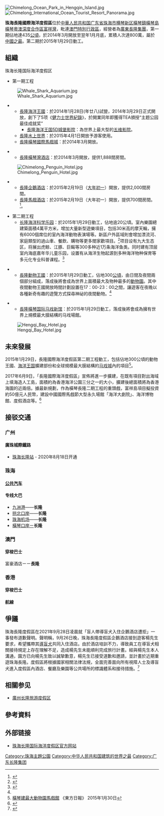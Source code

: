 [[File:Chimelong_Ocean_Park_in_Hengqin_Island.jpg|right]]
[[File:Chimelong_International_Ocean_Tourist_Resort_Panorama.jpg|right]]

'''珠海長隆國際海洋度假區'''位於[[中華人民共和国|中華人民共和国]][[广东省|广东省]][[珠海市|珠海市]][[横琴新区|横琴新区]][[橫琴鎮|橫琴鎮]][[橫琴島|橫琴島]][[橫琴粵澳深度合作區|橫琴粵澳深度合作區]][[富祥灣|富祥灣]]，毗連[[澳門特別行政區|澳門特別行政區]]，經營者為[[廣東長隆集團|廣東長隆集團]]，第一期佔地達435[[公頃|公頃]]，於2014年3月開放至翌年1月月底，累積人次達800萬，屬於[[中國之最|中國之最]]。第二期於2015年1月29日動工。

== 組織 ==
珠海长隆国际海洋度假区
*第一期工程
[[File:Whale_Shark_Aquarium.jpg|thumb]]
**[[長隆海洋王國|長隆海洋王國]]：於2014年1月28日(年廿八)試營，2014年3月29日正式開放，創下了5项《[[健力士世界紀錄|健力士世界紀錄]]》，於開業同年即獲得TEA頒授“主题公园最佳成就奖”
***[[長隆海洋王国5D城堡影院|長隆海洋王国5D城堡影院]]：為世界上最大型的[[五维|五维]][[影院|影院]]。
**[[長隆水上世界|長隆水上世界]]：於2015年4月1日開放予游客使用。
**[[長隆橫琴國際馬戲城|長隆橫琴國際馬戲城]]：於2014年3月開放。

**[[長隆橫琴灣酒店|長隆橫琴灣酒店]]：於2014年3月開放，提供1,888間房間。
[[File:Chimelong_Penguin_Hotel.jpg|thumb]]
**[[長隆企鵝酒店|長隆企鵝酒店]]：於2015年2月19日（[[大年初一|大年初一]]）開放，提供2,000間房間。
**[[長隆馬戲酒店|長隆馬戲酒店]]：於2015年2月19日（大年初一）開放，提供700間房間。<ref>{{Cite web |url=http://zh.chimelong.com/News/news-detail.aspx?id=186 |title=珠海横琴长隆国际海洋度假区二期工程隆重启动 |accessdate=2015-03-08 |archive-date=2015-02-15 |archive-url=https://web.archive.org/web/20150215142753/http://zh.chimelong.com/news/news-detail.aspx?id=186 |dead-url=no }}</ref>。

*第二期工程
**[[长隆海洋科学乐园|长隆海洋科学乐园]]：於2015年1月29日動工，佔地逾20公頃。室內樂園總建築面積4萬平方米，增加大量新型遊樂項目，包括30米高的摩天輪，擁有6000個席位的室內海洋動物表演場等。新區户外區域則會增加漂流河、家庭類型的過山車、餐飲、購物等更多閤家歡項目。<ref name="p2expand">{{cite news|url=http://news.takungpao.com.hk/paper/q/2015/0130/2906378.html|title=珠海長隆海洋公園增3園區|date=2015年1月30日|newspaper=''[[大公網|大公網]]''|accessdate=2015年12月28日|archive-date=2016年1月5日|archive-url=https://web.archive.org/web/20160105134343/http://news.takungpao.com.hk/paper/q/2015/0130/2906378.html|dead-url=no}}</ref>项目设有九大生态区，将展出虎鲸、江豚、巨鳐等300多种近1万条海洋鱼类。同时建有顶层室内海底嘉年华儿童乐园，设置有从海洋生物起源到多种海洋物种保育等多元化专业科普课程。<ref>{{cite news|url=http://www.takungpao.com/life/238152/2019/0413/275657.html|title=全球最大海洋科学馆年底珠海落成 创四项“世界之最”|date=2019年4月13日|newspaper=大公報|author=方俊明|accessdate=2020年5月20日|archive-date=2019年6月19日|archive-url=https://web.archive.org/web/20190619123616/http://www.takungpao.com/life/238152/2019/0413/275657.html|dead-url=no}}</ref>

**[[長隆動物王國|長隆動物王國]]：於2015年1月29日動工，佔地300[[公頃|公頃]]，由日間及夜間兩個部分組成，落成後將會成為世界上面積最大及物种最多的[[動物園|動物園]]。其中夜間動物王國開放時間計劃設置在17：00-23：00之間，讓遊客在夜晚以各種新奇有趣的遊覽方式探尋神祕的夜間動物。<ref name="p2expand" />

**[[長隆橫琴国际马戏新馆|長隆橫琴国际马戏新馆]]：於2015年1月29日動工，落成後將會成為擁有世界上規模最大膜結構的马戏場館。
[[File:Hengqi_Bay_Hotel.jpg|thumb]]

== 未來發展 ==
2015年1月29日，長隆國際海洋度假區第二期工程動工，包括佔地300公頃的動物王國、[[長隆海洋王國|海洋王国]]擴建部份和全球規模最大膜結構的[[长隆国际马戏城|马戏城]]內的項目<ref>[http://orientaldaily.on.cc/cnt/news/20150130/00176_007.html 橫琴建最大動物園馬戲館] {{Wayback|url=http://orientaldaily.on.cc/cnt/news/20150130/00176_007.html |date=20150202093908 }} 《東方日報》 2015年1月30日</ref>。

2017年6月9日，「長隆國際海洋度假區」宣佈將進一步擴建，在既有項目對出海域上填海造人工島，面積約為香港海洋公園三分之一的大小，擴建後總面積將為香港海園的近兩倍。據最新規劃，作為橫琴長隆二期工程的重頭戲，富祥島項目擬投資約50億元人民幣，建設中國國際馬戲節大型永久場館「海洋大劇院」、海洋博物館、度假酒店等。<ref>{{cite news|url=http://paper.wenweipo.com/2017/06/10/CH1706100013.htm|title=橫琴長隆擬造人工島|date=2017年6月10日|newspaper=''[[文汇报_(香港)|文匯報]]''|accessdate=2017年6月21日|archive-date=2017年6月10日|archive-url=https://web.archive.org/web/20170610103005/http://paper.wenweipo.com/2017/06/10/CH1706100013.htm|dead-url=no}}</ref>

== 接驳交通 ==
=== 广州 ===
==== 廣珠城際鐵路 ====
*[[珠海长隆站|珠海长隆站]] - 2020年8月18日开通

=== 珠海 ===
==== [[珠海公交巴士有限公司|公共汽车]] ====
{{珠海巴士路线简单列表|header=公交路线|14|86|G80|K10|K11|Z55}}

==== 专线大巴 ====
*[[九洲港|九洲港]]——'''长隆'''
*[[拱北口岸|拱北口岸]]——'''长隆'''
*[[珠海机场|珠海机场]]——'''长隆'''
*[[橫琴口岸|橫琴口岸]]ㄧ'''长隆'''

=== 澳門 ===
==== 穿梭巴士 ====
富豪酒店ㄧㄧ'''長隆'''

=== 香港 ===
==== 穿梭巴士 ====

==== 航線 ====

== 爭議 ==
珠海長隆度假區在2021年9月28日凌晨就「盲人帶導盲犬入住企鵝酒店遭拒」一事發布道歉聲明。聲明稱，9月26日晚，珠海長隆度假區企鵝酒店接到遊客楊先生要求，希望攜帶其[[導盲犬|導盲犬]]共同入住酒店。由於酒店培訓不力，導致員工在導盲犬相關接待規定上存在理解不足，造成楊先生未能順利完成旅行計畫。經與楊先生本人溝通，園方已向楊先生致以誠摯歉意，楊先生已接受道歉和邀請，並計畫於近期重遊珠海長隆。度假區將根據國家相關法律法規，全面完善面向所有視障人士及導盲犬進入度假區內酒店、餐廳及樂園等公共場所的標識體系和接待措施。<ref>{{cite news|url=https://hd.stheadline.com/news/realtime/chi/2242303/%E5%8D%B3%E6%99%82-%E4%B8%AD%E5%9C%8B-%E6%8B%92%E5%B0%8E%E7%9B%B2%E7%8A%AC%E5%85%A5%E4%BD%8F%E9%85%92%E5%BA%97%E6%83%B9%E7%86%B1%E8%AD%B0-%E7%8F%A0%E6%B5%B7%E9%95%B7%E9%9A%86%E5%BA%A6%E5%81%87%E5%8D%80%E8%87%B4%E6%AD%89|title=拒導盲犬入住酒店惹熱議 珠海長隆度假區致歉|date=2021年9月28日|newspaper=[[頭條日報|頭條日報]]|accessdate=2021年9月28日|archive-date=2021年11月15日|archive-url=https://web.archive.org/web/20211115092924/https://hd.stheadline.com/news/realtime/chi/2242303/%E5%8D%B3%E6%99%82-%E4%B8%AD%E5%9C%8B-%E6%8B%92%E5%B0%8E%E7%9B%B2%E7%8A%AC%E5%85%A5%E4%BD%8F%E9%85%92%E5%BA%97%E6%83%B9%E7%86%B1%E8%AD%B0-%E7%8F%A0%E6%B5%B7%E9%95%B7%E9%9A%86%E5%BA%A6%E5%81%87%E5%8D%80%E8%87%B4%E6%AD%89|dead-url=no}}</ref>

== 相關参见 ==
*[[廣州长隆旅游度假区|廣州长隆旅游度假区]]

==參考資料==
{{reflist}}

==外部链接==
*[http://zh.chimelong.com/ 珠海长隆国际海洋度假区官方网站] {{Wayback|url=http://zh.chimelong.com/ |date=20140701074935 }}

[[Category:珠海主題公園|Category:珠海主題公園]]
[[Category:中华人民共和国建筑的世界之最|Category:中华人民共和国建筑的世界之最]]
[[Category:广东长隆集团|Category:广东长隆集团]]